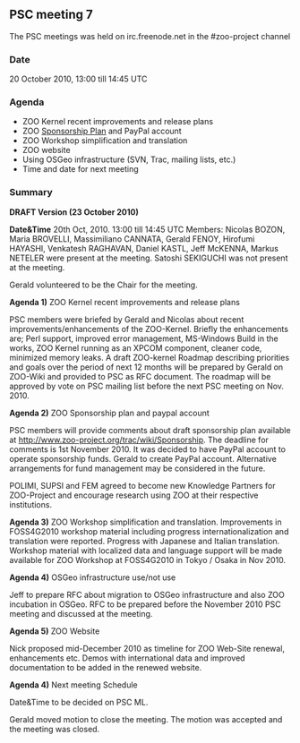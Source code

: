 
== PSC meeting 7 ==

The PSC meetings was held on irc.freenode.net in the #zoo-project channel

=== Date ===

20 October 2010, 13:00 till 14:45 UTC

=== Agenda ===

*ZOO Kernel recent improvements and release plans
*ZOO [http://www.zoo-project.org/trac/wiki/Sponsorship Sponsorship Plan] and PayPal account
*ZOO Workshop simplification and translation 
*ZOO website
*Using OSGeo infrastructure (SVN, Trac, mailing lists, etc.)
*Time and date for next meeting

=== Summary ===
'''DRAFT Version (23 October 2010)'''

'''Date&Time'''  20th Oct, 2010. 13:00 till 14:45 UTC Members: Nicolas BOZON, Maria BROVELLI, Massimiliano CANNATA, Gerald FENOY, Hirofumi HAYASHI, Venkatesh RAGHAVAN, Daniel KASTL, Jeff McKENNA, Markus NETELER were present at the meeting. Satoshi SEKIGUCHI was not present at the meeting.

Gerald volunteered to be the Chair for the meeting.

'''Agenda 1)''' ZOO Kernel recent improvements and release plans

PSC members were briefed by Gerald and Nicolas about recent improvements/enhancements of the ZOO-Kernel. Briefly the 
enhancements are; Perl support, improved error management,
MS-Windows Build in the works, ZOO Kernel running as an 
XPCOM component, cleaner code, minimized memory leaks.
A draft ZOO-kernel Roadmap describing priorities and goals over
the period of next 12 months will be prepared by Gerald on ZOO-Wiki
and provided to PSC as RFC document. The roadmap will be approved
by vote on PSC mailing list before the next PSC meeting on 
Nov. 2010.  

'''Agenda 2)'''  ZOO Sponsorship plan and paypal account

PSC members will provide comments about draft sponsorship
plan available at http://www.zoo-project.org/trac/wiki/Sponsorship.
The deadline for comments is 1st November 2010. It was decided 
to have PayPal account to operate sponsorship funds. Gerald
to create PayPal account. Alternative arrangements for
fund management may be considered in the future.

POLIMI, SUPSI and FEM agreed to become new Knowledge Partners for 
ZOO-Project and encourage research using ZOO at their respective
institutions.

'''Agenda 3)''' ZOO Workshop simplification and translation.
Improvements in FOSS4G2010 workshop material including
progress internationalization and translation were reported.
Progress with Japanese and Italian translation. Workshop
material with localized data and language support will be
made available for ZOO Workshop at FOSS4G2010 in Tokyo / Osaka
in Nov 2010.

'''Agenda 4)''' OSGeo infrastructure use/not use

Jeff to prepare RFC about migration to OSGeo infrastructure and
also ZOO incubation in OSGeo. RFC to be prepared before the
November 2010 PSC meeting and discussed at the meeting.

'''Agenda 5)''' ZOO Website

Nick proposed mid-December 2010 as timeline for ZOO Web-Site 
renewal, enhancements etc. Demos with international data and
improved documentation to be added in the renewed website.

'''Agenda 4)''' Next meeting Schedule

Date&Time to be decided on PSC ML.

Gerald moved motion to close the meeting. The motion was accepted and the meeting was closed.




